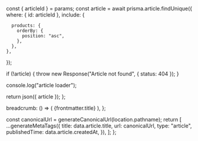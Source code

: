 
  const { articleId } = params;
  const article = await prisma.article.findUnique({
    where: { id: articleId },
    include: {
    
      products: {
        orderBy: {
          position: "asc",
        },
      },
    },
    
  });

if (!article) {
throw new Response("Article not found", { status: 404 });
}

console.log("article loader");

return json({ article });
};

  breadcrumb: () => (
    <Link to="/blog/markdown-and-mdx">{frontmatter.title}</Link>
  ),
};

  const canonicalUrl = generateCanonicalUrl(location.pathname);
  return [
    ...generateMetaTags({
      title: data.article.title,
      url: canonicalUrl,
      type: "article",
      publishedTime: data.article.createdAt,
    }),
  ];
};

<BlogPost />
